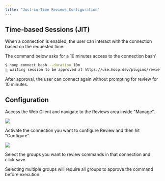 ```yaml
---
title: "Just-in-Time Reviews Configuration"
---
```


## Time-based Sessions (JIT)

When a connection is enabled, the user can interact with the connection based on the requested time.

The command below asks for a 10 minutes access to the connection bash'

```bash
$ hoop connect bash --duration 10m
⣷ waiting session to be approved at https://use.hoop.dev/plugins/reviews/73a28154-58...
```

After approval, the user can connect again without prompting for review for 10 minutes.

## Configuration

Access the Web Client and navigate to the Reviews area inside "Manage".

<Frame>
  <img src="/images/learn/jit-reviews-1.png" />
</Frame>

Activate the connection you want to configure Review and then hit "Configure".

<Frame>
  <img src="/images/learn/jit-reviews-2.png" />
</Frame>

Select the groups you want to review commands in that connection and click save.

<Warning>
  Selecting multiple groups will require all groups to approve the command before execution.
</Warning>